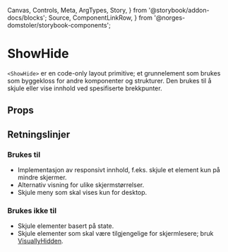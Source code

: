   Canvas,
  Controls,
  Meta,
  ArgTypes,
  Story,
} from '@storybook/addon-docs/blocks';
  Source,
  ComponentLinkRow,
} from '@norges-domstoler/storybook-components';

<Meta of={ShowHideStories} />

# ShowHide

<ComponentLinkRow
  docsHref="https://design.domstol.no/987b33f71/p/76f0e1-hide"
  githubHref="https://github.com/domstolene/designsystem/tree/main/packages/components/src/components/layout/ShowHide"
  storybookHref="https://domstolene.github.io/designsystem/?path=/story/dds-components-layout-primitives-showhide--default"
/>

`<ShowHide>` er en code-only layout primitive; et grunnelement som brukes som byggekloss for andre komponenter og strukturer. Den brukes til å skjule eller vise innhold ved spesifiserte brekkpunter.

## Props

<Canvas of={ShowHideStories.Preview} />
<Controls of={ShowHideStories.Preview} />

## Retningslinjer

### Brukes til

- Implementasjon av responsivt innhold, f.eks. skjule et element kun på mindre skjermer.
- Alternativ visning for ulike skjermstørrelser.
- Skjule meny som skal vises kun for desktop.

### Brukes ikke til

- Skjule elementer basert på state.
- Skjule elementer som skal være tilgjengelige for skjermlesere; bruk [VisuallyHidden](https://design.domstol.no/987b33f71/p/53c59b-visuallyhidden).
